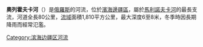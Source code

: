 '''奧列霍夫卡河'''（{{lang-rus|Ореховка|Oryekhovka}}）是[[俄羅斯|俄羅斯]]的河流，位於[[濱海邊疆區|濱海邊疆區]]，屬於[[馬利諾夫卡河|馬利諾夫卡河]]的最長支流，河道全長80公里，[[流域|流域]]面積1,810平方公里，最大深度6至8米，冬季時因長期降雨而經常氾濫。

{{Russia-geo-stub}}

[[Category:滨海边疆区河流|Category:滨海边疆区河流]]